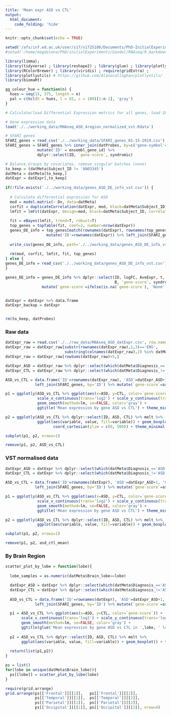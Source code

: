 ```yaml
---
title: 'Mean expr ASD vs CTL'
output:
  html_document:
    code_folding: 'hide'
---
```


```r
knitr::opts_chunk$set(echo = TRUE)
```

```r
setwd('/afs/inf.ed.ac.uk/user/s17/s1725186/Documents/PhD-InitialExperiments/Gandal/RNAseq/R_markdowns')
#setwd('/home/magdalena/PhD/initialExperiments/Gandal/RNAseq/R_markdowns')

library(limma);
library(tidyverse) ; library(reshape2) ; library(glue) ; library(plotly) ; library(dendextend)
library(RColorBrewer) ; library(viridis) ; require(gridExtra) ; 
library(plotlyutils) # https://github.com/Alanocallaghan/plotlyutils/
library(biomaRt)

gg_colour_hue = function(n) {
  hues = seq(15, 375, length = n)
  pal = c(hcl(h = hues, l = 65, c = 100)[1:n-1], 'gray')
}
```

```r
# Calculate/load Differential Expression metrics for all genes, load SFARI dataset:

# Gene expression data
load('./../working_data/RNAseq_ASD_4region_normalized_vst.Rdata')

# SFARI genes
SFARI_genes = read_csv('./../working_data/SFARI_genes_01-15-2019.csv')
SFARI_genes = SFARI_genes %>% inner_join(datProbes, by=c('gene-symbol'='external_gene_id')) %>%
              mutate('ID' = ensembl_gene_id) %>%
              dplyr::select(ID, `gene-score`, syndromic)

# Balance Groups by covariates, remove singular batches (none)
to_keep = (datMeta$Subject_ID != 'AN03345')
datMeta = datMeta[to_keep,]
datExpr = datExpr[,to_keep]
  
if(!file.exists('./../working_data/genes_ASD_DE_info_vst.csv')) {
  
  # Calculate differential expression for ASD
  mod = model.matrix(~ Dx, data=datMeta)
  corfit = duplicateCorrelation(datExpr, mod, block=datMeta$Subject_ID)
  lmfit = lmFit(datExpr, design=mod, block=datMeta$Subject_ID, correlation=corfit$consensus)
  
  fit = eBayes(lmfit, trend=T, robust=T)
  top_genes = topTable(fit, coef=2, number=nrow(datExpr))
  genes_DE_info = top_genes[match(rownames(datExpr), rownames(top_genes)),] %>%
                  mutate('ID'=rownames(datExpr)) %>% left_join(SFARI_genes, by='ID')
  
  write_csv(genes_DE_info, path='./../working_data/genes_ASD_DE_info_vst.csv')
  
  rm(mod, corfit, lmfit, fit, top_genes)
} else {
genes_DE_info = read_csv('./../working_data/genes_ASD_DE_info_vst.csv')
}

genes_DE_info = genes_DE_info %>% dplyr::select(ID, logFC, AveExpr, t, P.Value, adj.P.Val, 
                                                B, `gene-score`, syndromic) %>%
                mutate(`gene-score`=ifelse(is.na(`gene-score`), 'None', `gene-score`))


datExpr = datExpr %>% data.frame
datExpr_backup = datExpr


rm(to_keep, datProbes)
```

### Raw data

```r
datExpr_raw = read.csv('./../raw_data/RNAseq_ASD_datExpr.csv', row.names=1)
datExpr_raw = datExpr_raw[substr(rownames(datExpr_raw),1,3)=='ENS',
                          substring(colnames(datExpr_raw),2) %in% datMeta$Dissected_Sample_ID]
datExpr_raw = datExpr_raw[rowSums(datExpr_raw)>5,]

datExpr_ASD = datExpr_raw %>% dplyr::select(which(datMeta$Diagnosis_=='ASD')) %>% rowMeans
datExpr_CTL = datExpr_raw %>% dplyr::select(which(datMeta$Diagnosis_!='ASD')) %>% rowMeans

ASD_vs_CTL = data.frame('ID'=rownames(datExpr_raw), 'ASD'=datExpr_ASD+1, 'CTL'=datExpr_CTL+1) %>%
             left_join(SFARI_genes, by='ID') %>% mutate(`gene-score`=as.factor(`gene-score`))

p1 = ggplotly(ASD_vs_CTL %>% ggplot(aes(x=ASD, y=CTL, color=`gene-score`)) + 
              scale_x_continuous(trans='log2') + scale_y_continuous(trans='log2') + geom_point(alpha=0.4) + 
              geom_smooth(method=lm, se=FALSE, color='gray') +
              ggtitle('Mean expression by gene ASD vs CTL') + theme_minimal())

p2 = ggplotly(ASD_vs_CTL %>% dplyr::select(ID, ASD, CTL) %>% melt %>% 
              ggplot(aes(variable, value, fill=variable)) + geom_boxplot() + 
                     coord_cartesian(ylim = c(0, 500)) + theme_minimal())

subplot(p1, p2, nrows=1)

remove(p1, p2, ASD_vs_CTL)
```

### VST normalised data

```r

datExpr_ASD = datExpr %>% dplyr::select(which(datMeta$Diagnosis_=='ASD')) %>% rowMeans
datExpr_CTL = datExpr %>% dplyr::select(which(datMeta$Diagnosis_!='ASD')) %>% rowMeans

ASD_vs_CTL = data.frame('ID'=rownames(datExpr), 'ASD'=datExpr_ASD+1, 'CTL'=datExpr_CTL+1) %>%
             left_join(SFARI_genes, by='ID') %>% mutate(`gene-score`=as.factor(`gene-score`))

p1 = ggplotly(ASD_vs_CTL %>% ggplot(aes(x=ASD, y=CTL, color=`gene-score`)) + 
              scale_x_continuous(trans='log2') + scale_y_continuous(trans='log2') + geom_point(alpha=0.4) + 
              geom_smooth(method=lm, se=FALSE, color='gray') +
              ggtitle('Mean expression by gene ASD vs CTL') + theme_minimal())

p2 = ggplotly(ASD_vs_CTL %>% dplyr::select(ID, ASD, CTL) %>% melt %>% 
              ggplot(aes(variable, value, fill=variable)) + geom_boxplot() + theme_minimal())

subplot(p1, p2, nrows=1)

remove(p1, p2, asd_ctl_mean)
```

### By Brain Region

```r

scatter_plot_by_lobe = function(lobe){
  
  lobe_samples = as.numeric(datMeta$Brain_lobe==lobe)

  datExpr_ASD = datExpr %>% dplyr::select(which(datMeta$Diagnosis_=='ASD' & datMeta$Brain_lobe==lobe)) %>% rowMeans
  datExpr_CTL = datExpr %>% dplyr::select(which(datMeta$Diagnosis_!='ASD' & datMeta$Brain_lobe==lobe)) %>% rowMeans
  
  ASD_vs_CTL = data.frame('ID'=rownames(datExpr), 'ASD'=datExpr_ASD+1, 'CTL'=datExpr_CTL+1) %>%
             left_join(SFARI_genes, by='ID') %>% mutate(`gene-score`=as.factor(`gene-score`))

  p1 = ASD_vs_CTL %>% ggplot(aes(x=ASD, y=CTL, color=`gene-score`)) + 
       scale_x_continuous(trans='log2') + scale_y_continuous(trans='log2') + geom_point(alpha=0.4) + 
       geom_smooth(method=lm, se=FALSE, color='gray') +
       ggtitle(glue('Mean expression by gene ASD vs CTL in ',lobe, ' lobe')) + theme_minimal()
  
  p2 = ASD_vs_CTL %>% dplyr::select(ID, ASD, CTL) %>% melt %>% 
       ggplot(aes(variable, value, fill=variable)) + geom_boxplot() + theme_minimal()
  
  return(list(p1,p2))
}

ps = list()
for(lobe in unique(datMeta$Brain_lobe)){
  ps[[lobe]] = scatter_plot_by_lobe(lobe)
}

require(grid.arrange)
grid.arrange(ps[['Frontal']][[1]],   ps[['Frontal']][[2]],
             ps[['Temporal']][[1]],  ps[['Temporal']][[2]],
             ps[['Parietal']][[1]],  ps[['Parietal']][[2]],
             ps[['Occipital']][[1]], ps[['Occipital']][[2]], nrow=4)

```

